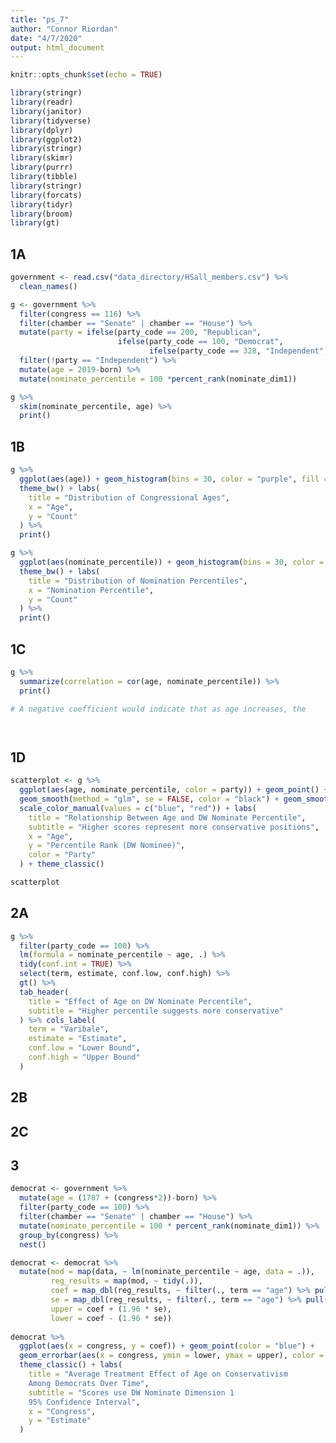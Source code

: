 ```yaml
---
title: "ps_7"
author: "Connor Riordan"
date: "4/7/2020"
output: html_document
---
```


```r
knitr::opts_chunk$set(echo = TRUE)

library(stringr)
library(readr)
library(janitor)
library(tidyverse)
library(dplyr)
library(ggplot2)
library(stringr)
library(skimr)
library(purrr)
library(tibble)
library(stringr)
library(forcats)
library(tidyr)
library(broom)
library(gt)
```

## 1A

```r
government <- read.csv("data_directory/HSall_members.csv") %>%
  clean_names()

g <- government %>%
  filter(congress == 116) %>%
  filter(chamber == "Senate" | chamber == "House") %>%
  mutate(party = ifelse(party_code == 200, "Republican",
                        ifelse(party_code == 100, "Democrat", 
                               ifelse(party_code == 328, "Independent", "N/A")))) %>%
  filter(!party == "Independent") %>%
  mutate(age = 2019-born) %>%
  mutate(nominate_percentile = 100 *percent_rank(nominate_dim1))

g %>%
  skim(nominate_percentile, age) %>%
  print()

```

## 1B

```r
g %>%
  ggplot(aes(age)) + geom_histogram(bins = 30, color = "purple", fill = "dark grey") +
  theme_bw() + labs(
    title = "Distribution of Congressional Ages",
    x = "Age",
    y = "Count"
  ) %>%
  print()

g %>%
  ggplot(aes(nominate_percentile)) + geom_histogram(bins = 30, color = "blue", fill = "dark grey") +
  theme_bw() + labs(
    title = "Distribution of Nomination Percentiles",
    x = "Nomination Percentile",
    y = "Count"
  ) %>%
  print()

```

## 1C

```r
g %>%
  summarize(correlation = cor(age, nominate_percentile)) %>%
  print()

# A negative coefficient would indicate that as age increases, the 




```

## 1D

```r

scatterplot <- g %>%
  ggplot(aes(age, nominate_percentile, color = party)) + geom_point() + 
  geom_smooth(method = "glm", se = FALSE, color = "black") + geom_smooth(method = "glm", se = FALSE) + 
  scale_color_manual(values = c("blue", "red")) + labs(
    title = "Relationship Between Age and DW Nominate Percentile",
    subtitle = "Higher scores represent more conservative positions",
    x = "Age",
    y = "Percentile Rank (DW Nominee)",
    color = "Party"
  ) + theme_classic()

scatterplot

```

## 2A

```r
g %>%
  filter(party_code == 100) %>%
  lm(formula = nominate_percentile ~ age, .) %>%
  tidy(conf.int = TRUE) %>%
  select(term, estimate, conf.low, conf.high) %>%
  gt() %>%
  tab_header(
    title = "Effect of Age on DW Nominate Percentile",
    subtitle = "Higher percentile suggests more conservative"
  ) %>% cols_label(
    term = "Varibale",
    estimate = "Estimate",
    conf.low = "Lower Bound",
    conf.high = "Upper Bound"
  )

```

## 2B



## 2C



## 3

```r

democrat <- government %>%
  mutate(age = (1787 + (congress*2))-born) %>%
  filter(party_code == 100) %>%
  filter(chamber == "Senate" | chamber == "House") %>%
  mutate(nominate_percentile = 100 * percent_rank(nominate_dim1)) %>%
  group_by(congress) %>%
  nest()

democrat <- democrat %>%
  mutate(mod = map(data, ~ lm(nominate_percentile ~ age, data = .)),
         reg_results = map(mod, ~ tidy(.)),
         coef = map_dbl(reg_results, ~ filter(., term == "age") %>% pull(estimate)),
         se = map_dbl(reg_results, ~ filter(., term == "age") %>% pull(std.error)),
         upper = coef + (1.96 * se),
         lower = coef - (1.96 * se))
  
democrat %>%
  ggplot(aes(x = congress, y = coef)) + geom_point(color = "blue") + 
  geom_errorbar(aes(x = congress, ymin = lower, ymax = upper), color = "blue") +
  theme_classic() + labs(
    title = "Average Treatment Effect of Age on Conservativism
    Among Democrats Over Time",
    subtitle = "Scores use DW Nominate Dimension 1
    95% Confidence Interval",
    x = "Congress",
    y = "Estimate"
  )
  
```











